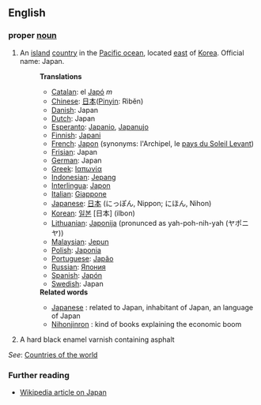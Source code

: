 ==English==

===proper [[noun]]===
# An [[island]] [[country]] in the [[Pacific ocean]], located [[east]] of [[Korea]]. Official name: Japan.
#:'''Translations'''
#:*[[Catalan]]: el [[Japó]] ''m''
#:*[[Chinese]]: [[日本]]([[Pinyin]]: Rìběn)
#:*[[Danish]]: Japan
#:*[[Dutch]]: Japan
#:*[[Esperanto]]: [[Japanio]], [[Japanujo]]
#:*[[Finnish]]: [[Japani]]
#:*[[French]]: [[Japon]] (synonyms:  l'Archipel, le [[pays du Soleil Levant]])
#:*[[Frisian]]: Japan
#:*[[German]]: Japan
#:*[[Greek]]: [[Ιαπωνία]]
#:*[[Indonesian]]: [[Jepang]]
#:*[[Interlingua]]: [[Japon]]
#:*[[Italian]]: [[Giappone]]
#:*[[Japanese]]: [[日本]] (にっぽん, Nippon; にほん, Nihon)
#:*[[Korean]]: [[일본]] [日本] (ilbon)
#:*[[Lithuanian]]: [[Japonija]] (pronunced as yah-poh-nih-yah (ヤポニヤ))
#:*[[Malaysian]]: [[Jepun]]
#:*[[Polish]]: [[Japonia]]
#:*[[Portuguese]]: [[Japão]]
#:*[[Russian]]: [[Япония]]
#:*[[Spanish]]: [[Japón]]
#:*[[Swedish]]: Japan
#:'''Related words'''
#:*[[Japanese]] : related to Japan, inhabitant of Japan, an language of Japan
#:*[[Nihonjinron]] : kind of books explaining the economic boom
# A hard black enamel varnish containing asphalt

''See'': [[Countries of the world]]

=== Further reading ===

* [[w:Japan|Wikipedia article on Japan]]